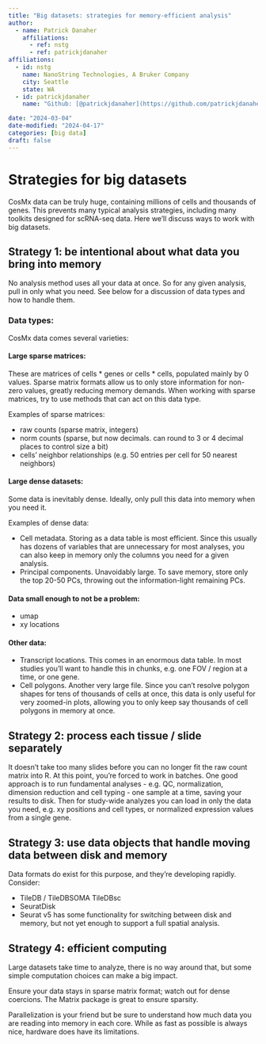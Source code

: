 ```yaml
---
title: "Big datasets: strategies for memory-efficient analysis"
author:
  - name: Patrick Danaher
    affiliations:
      - ref: nstg
      - ref: patrickjdanaher
affiliations:
  - id: nstg
    name: NanoString Technologies, A Bruker Company
    city: Seattle
    state: WA
  - id: patrickjdanaher
    name: "Github: [@patrickjdanaher](https://github.com/patrickjdanaher)"

date: "2024-03-04"
date-modified: "2024-04-17"
categories: [big data]
draft: false
---
```


# Strategies for big datasets

CosMx data can be truly huge, containing millions of cells and thousands of genes. 
This prevents many typical analysis strategies, including many toolkits designed for scRNA-seq data. 
Here we'll discuss ways to work with big datasets.

## Strategy 1: be intentional about what data you bring into memory

No analysis method uses all your data at once. So for any given analysis, pull in only what you need. 
See below for a discussion of data types and how to handle them.

### Data types:

CosMx data comes several varieties:

#### Large sparse matrices:

These are matrices of cells * genes or cells * cells, populated mainly by 0 values. 
Sparse matrix formats allow us to only store information for non-zero values, greatly reducing memory demands.
When working with sparse matrices, try to use methods that can act on this data type. 

Examples of sparse matrices:

- raw counts (sparse matrix, integers)
- norm counts (sparse, but now decimals. can round to 3 or 4 decimal places to control size a bit)
- cells' neighbor relationships (e.g. 50 entries per cell for 50 nearest neighbors)

#### Large dense datasets:
Some data is inevitably dense. Ideally, only pull this data into memory when you need it.

Examples of dense data:

- Cell metadata. Storing as a data table is most efficient. Since this usually has dozens of variables
  that are unnecessary for most analyses, you can also keep in memory only the columns you need for a given analysis. 
- Principal components. Unavoidably large. To save memory, store only the top 20-50 PCs, throwing out the information-light remaining PCs.

#### Data small enough to not be a problem:

- umap
- xy locations

#### Other data:

- Transcript locations. This comes in an enormous data table. In most studies you'll want to handle this in chunks, e.g. one FOV / region at a time, or one gene.
- Cell polygons. Another very large file. Since you can't resolve polygon shapes for tens of thousands of cells at once, this data is only useful for very zoomed-in plots, allowing you to only keep say thousands of cell polygons in memory at once.

## Strategy 2: process each tissue / slide separately

It doesn't take too many slides before you can no longer fit the raw count matrix into R. 
At this point, you're forced to work in batches. 
One good approach is to run fundamental analyses - e.g. QC, normalization, dimension reduction and cell typing - one sample at a time, 
saving your results to disk. 
Then for study-wide analyzes you can load in only the data you need, e.g. xy positions and cell types, or normalized expression values from a single gene.

## Strategy 3: use data objects that handle moving data between disk and memory

Data formats do exist for this purpose, and they're developing rapidly. Consider:

- TileDB / TileDBSOMA  TileDBsc
- SeuratDisk
- Seurat v5 has some functionality for switching between disk and memory, but not yet enough to support a full spatial analysis.

## Strategy 4: efficient computing 

Large datasets take time to analyze, there is no way around that, but some simple computation choices can make a big impact. 

Ensure your data stays in sparse matrix format; watch out for dense coercions. The Matrix package is great to ensure sparsity.  

Parallelization is your friend but be sure to understand how much data you are reading into memory in each core. While as fast as possible is always nice, hardware does have its limitations.  

 

